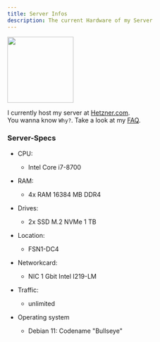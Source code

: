 ```yaml
---
title: Server Infos
description: The current Hardware of my Server
---
```


[<img src="https://www.hetzner.com/_resources/themes/hetzner/images/logo/hetzner-logo.svg?m=1713188202" width="150px" hight="auto"></img>](https://hetzner.com)

I currently host my server at [Hetzner.com](https://hetzner.com). <br/>
You wanna know `Why?`. Take a look at my [FAQ](/getting-started/2-faq).

### Server-Specs

- CPU:

  - Intel Core i7-8700

- RAM:

  - 4x RAM 16384 MB DDR4

- Drives:

  - 2x SSD M.2 NVMe 1 TB

- Location:

  - FSN1-DC4

- Networkcard:

  - NIC 1 Gbit Intel I219-LM

- Traffic:

  - unlimited

- Operating system
  - Debian 11: Codename "Bullseye"
